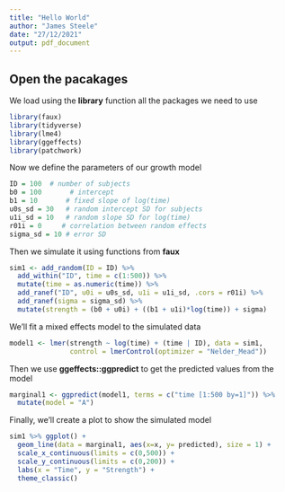 ```yaml
---
title: "Hello World"
author: "James Steele"
date: "27/12/2021"
output: pdf_document
---
```

## Open the pacakages
We load using the **library** function all the packages we need to use
```r
library(faux)
library(tidyverse)
library(lme4)
library(ggeffects)
library(patchwork)
```


Now we define the parameters of our growth model
```r
ID = 100  # number of subjects
b0 = 100       # intercept
b1 = 10       # fixed slope of log(time)
u0s_sd = 30   # random intercept SD for subjects
u1i_sd = 10   # random slope SD for log(time)
r01i = 0     # correlation between random effects
sigma_sd = 10 # error SD
```

Then we simulate it using functions from **faux**


```r
sim1 <- add_random(ID = ID) %>%
  add_within("ID", time = c(1:500)) %>%
  mutate(time = as.numeric(time)) %>%
  add_ranef("ID", u0i = u0s_sd, u1i = u1i_sd, .cors = r01i) %>%
  add_ranef(sigma = sigma_sd) %>%
  mutate(strength = (b0 + u0i) + ((b1 + u1i)*log(time)) + sigma)
```

We'll fit a mixed effects model to the simulated data
```r
model1 <- lmer(strength ~ log(time) + (time | ID), data = sim1,
               control = lmerControl(optimizer = "Nelder_Mead"))
```

Then we use **ggeffects::ggpredict** to get the predicted values from the model
```r
marginal1 <- ggpredict(model1, terms = c("time [1:500 by=1]")) %>%
  mutate(model = "A")
```

Finally, we'll create a plot to show the simulated model
```r
sim1 %>% ggplot() +
  geom_line(data = marginal1, aes(x=x, y= predicted), size = 1) +
  scale_x_continuous(limits = c(0,500)) +
  scale_y_continuous(limits = c(0,200)) +
  labs(x = "Time", y = "Strength") +
  theme_classic()
```


